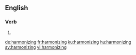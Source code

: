 ==English==

===Verb===
{{head|en|present participle}}

# {{present participle of|harmonize|lang=en|nocat=1}}

[[de:harmonizing]]
[[fr:harmonizing]]
[[ku:harmonizing]]
[[hu:harmonizing]]
[[sv:harmonizing]]
[[vi:harmonizing]]